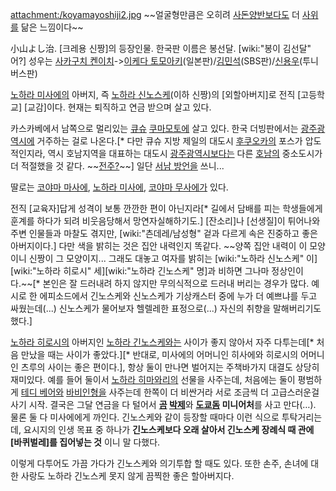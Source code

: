 attachment:/koyamayoshiji2.jpg
~~얼굴형만큼은 오히려 [[노하라 긴노스케|사돈양반]]보다도 더 [[노하라 히로시|사위]]를 닮은 느낌이다~~

小山よし治. [크레용 신짱]의 등장인물. 한국판 이름은 봉선달. [wiki:"봉이 김선달" 어?]
성우는 [[사카구치 켄이치]]->[[이케다 토모아키]](일본판)/[[김민석]](SBS판)/[[신용우]](투니버스판) 

[[노하라 미사에]]의 아버지, 즉 [[노하라 신노스케]](이하 신짱)의 [외할아버지]로 전직 [고등학교] [교감]이다. 현재는 퇴직하고 연금 받으며 살고 있다.

카스카베에서 남쪽으로 멀리있는 [[큐슈]] [[쿠마모토]]에 살고 있다. 한국 더빙판에서는 [[광주광역시]]에 거주하는 걸로 나온다.[* 다만 큐슈 지방 제일의 대도시 [[후쿠오카]]의 포스가 압도적인지라, 역시 호남지역을 대표하는 대도시 [[광주광역시]]보다는 다른 [[호남]]의 중소도시가 더 적절했을 것 같다. ~~[[전주시|전주?]]~~] 일단 [[서남 방언]]을 쓰니...

딸로는 [[코야마 마사에]], [[노하라 미사에]], [[코야마 무사에]]가 있다.

전직 [교육자]답게 성격이 보통 깐깐한 편이 아닌지라[* 길에서 담배를 피는 학생들에게 훈계를 하다가 되려 비웃음당해서 망연자실해하기도.] [잔소리]나 [선생질]이 튀어나와 주변 인물들과 마찰도 겪지만, [wiki:"츤데레/남성형" 겉과 다르게 속은 진중하고 좋은 아버지이다.] 다만 색을 밝히는 것은 집안 내력인지 똑같다. ~~양쪽 집안 내력이 이 모양이니 신짱이 그 모양이지... 그래도 대놓고 여자를 밝히는 [wiki:"노하라 신노스케" 이] [wiki:"노하라 히로시" 세][wiki:"노하라 긴노스케" 명]과 비하면 그나마 정상인이다.~~[* 본인은 잘 드러내려 하지 않지만 무의식적으로 드러내 버리는 경우가 많다. 예시로 한 에피소드에서 긴노스케와 신노스케가 기상캐스터 중에 누가 더 예쁘냐를 두고 싸웠는데(...) 신노스케가 물어보자 헬렐레한 표정으로(...) 자신의 취향을 말해버리기도 했다.]

[[노하라 히로시]]의 아버지인 [[노하라 긴노스케]]와는 사이가 좋지 않아서 자주 다투는데[* 처음 만났을 때는 사이가 좋았다.][* 반대로, 미사에의 어머니인 히사에와 히로시의 어머니인 츠루의 사이는 좋은 편이다.], 항상 둘이 만나면 벌어지는 주책바가지 대결도 상당히 재미있다. 예를 들어 둘이서 [[노하라 히마와리]]의 선물을 사주는데, 처음에는 둘이 평범하게 [[테디 베어]]와 [[바비인형]]을 사주는데 한쪽이 더 비싼거라 서로 조금씩 더 고급스러운걸 사기 시작. 결국은 그달 연금을 다 털어서 '''[[곰]] [[박제]]'''와 '''[[도쿄돔]] 미니어처'''를 사고 만다(…). 물론 둘 다 미사에에게 까인다. 긴노스케와 같이 등장할 때마다 이런 식으로 투탁거리는데, 요시지의 인생 목표 중 하나가 '''긴노스케보다 오래 살아서 긴노스케 장례식 때 관에 [바퀴벌레]를 집어넣는 것''' 이니 말 다했다.

이렇게 다투어도 가끔 가다가 긴노스케와 의기투합 할 때도 있다. 또한 손주, 손녀에 대한 사랑도 노하라 긴노스케 못지 않게 끔찍한 좋은 할아버지다.

